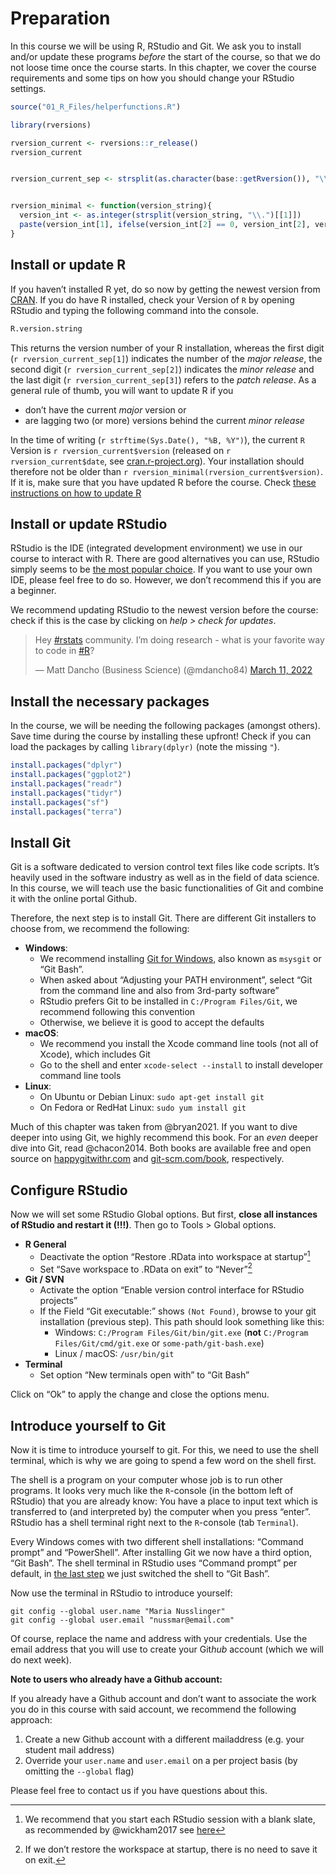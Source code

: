 # Preparation {#w0-preparation}

In this course we will be using R, RStudio and Git. We ask you to install and/or update these programs *before* the start of the course, so that we do not loose time once the course starts. In this chapter, we cover the course requirements and some tips on how you should change your RStudio settings. 

```r
source("01_R_Files/helperfunctions.R")
```


```r

library(rversions)

rversion_current <- rversions::r_release()
rversion_current


rversion_current_sep <- strsplit(as.character(base::getRversion()), "\\.")[[1]]


rversion_minimal <- function(version_string){
  version_int <- as.integer(strsplit(version_string, "\\.")[[1]])
  paste(version_int[1], ifelse(version_int[2] == 0, version_int[2], version_int[2]-1), 0,sep = ".")
}

```


## Install or update R

If you haven't installed R yet, do so now by getting the newest version from [CRAN](https://cran.r-project.org/). If you do have R installed, check your Version of `R` by opening RStudio and typing the following command into the console. 


```r
R.version.string
```

This returns the version number of your R installation, whereas the first digit (``r rversion_current_sep[1]``) indicates the number of the *major release*, the second digit  (``r rversion_current_sep[2]``) indicates the *minor release* and the last digit (``r rversion_current_sep[3]``) refers to the *patch release*. As a general rule of thumb, you will want to update R if you

- don't have the current *major* version or
- are lagging two (or more) versions behind the current *minor release*

In the time of writing (`r strftime(Sys.Date(), "%B, %Y")`), the current `R` Version is `r rversion_current$version` (released on `r rversion_current$date`, see [cran.r-project.org](https://cran.r-project.org/)). Your installation should therefore not be older than `r rversion_minimal(rversion_current$version)`. If it is, make sure that you have updated R before the course. Check [these instructions on how to update R](https://www.linkedin.com/pulse/3-methods-update-r-rstudio-windows-mac-woratana-ngarmtrakulchol/)


## Install or update RStudio

RStudio is the IDE (integrated development environment) we use in our course to interact with R. There are good alternatives you can use, RStudio simply seems to be [the most popular choice](https://twitter.com/mdancho84/status/1502237075550392323). If you want to use your own IDE, please feel free to do so. However, we don't recommend this if you are a beginner.

We recommend updating RStudio to the newest version before the course: check if this is the case by clicking on *help > check for updates*. 


<blockquote class="twitter-tweet"><p lang="en" dir="ltr">Hey <a href="https://twitter.com/hashtag/rstats?src=hash&amp;ref_src=twsrc%5Etfw">#rstats</a> community. I’m doing research - what is your favorite way to code in <a href="https://twitter.com/hashtag/R?src=hash&amp;ref_src=twsrc%5Etfw">#R</a>?</p>&mdash; Matt Dancho (Business Science) (@mdancho84) <a href="https://twitter.com/mdancho84/status/1502237075550392323?ref_src=twsrc%5Etfw">March 11, 2022</a></blockquote> <script async src="https://platform.twitter.com/widgets.js" charset="utf-8"></script> 



## Install the necessary packages

In the course, we will be needing the following packages (amongst others). Save time during the course by installing these upfront! Check if you can load the packages by calling `library(dplyr)` (note the missing `"`). 

```r
install.packages("dplyr")
install.packages("ggplot2")
install.packages("readr")
install.packages("tidyr")
install.packages("sf")
install.packages("terra")
```


## Install Git{#install-git}


Git is a software dedicated to version control text files like code scripts. It's heavily used in the software industry as well as in the field of data science. In this course, we will teach use the basic functionalities of Git and combine it with the online portal Github.

Therefore, the next step is to install Git. There are different Git installers to choose from, we recommend the following:

- **Windows**: 
  - We recommend installing [Git for Windows](https://gitforwindows.org/), also known as `msysgit` or “Git Bash". 
  - When asked about “Adjusting your PATH environment”, select “Git from the command line and also from 3rd-party software”
  - RStudio prefers Git to be installed in `C:/Program Files/Git`, we recommend following this convention
  - Otherwise, we believe it is good to accept the defaults
- **macOS**:  
  - We recommend you install the Xcode command line tools (not all of Xcode), which includes Git
  - Go to the shell and enter `xcode-select --install` to install developer command line tools
- **Linux**: 
  - On Ubuntu or Debian Linux: `sudo apt-get install git`
  - On Fedora or RedHat Linux: `sudo yum install git`

<!-- If you are not sure whether you already have Git installed or not, you can verify this by typing `git --version` in the terminal. If this command returns a version number you have Git installed already and might only need to update it. If this command returns `git: command not found` (or something similar), you will need to install Git first. -->  

Much of this chapter was taken from @bryan2021. If you want to dive deeper into using Git, we highly recommend this book. For an *even* deeper dive into Git, read @chacon2014. Both books are available free and open source on [happygitwithr.com](https://happygitwithr.com/) and [git-scm.com/book](https://git-scm.com/book/), respectively.

## Configure RStudio{#configure-rstudio}

Now we will set some RStudio Global options. But first, **close all instances of RStudio and restart it (!!!)**. Then go to Tools > Global options. 

- **R General**
  - Deactivate the option "Restore .RData into workspace at startup"[^restore]
  - Set "Save workspace to .RData on exit " to "Never"[^saveworkspace]
- **Git / SVN**
  - Activate the option "Enable version control interface for RStudio projects"
  - If the Field "Git executable:" shows `(Not Found)`, browse to your git installation (previous step). This path should look something like this:
    - Windows: `C:/Program Files/Git/bin/git.exe` (**not** `C:/Program Files/Git/cmd/git.exe` or `some-path/git-bash.exe`)
    - Linux / macOS: `/usr/bin/git`
- **Terminal**
  - Set option "New terminals open with" to "Git Bash" 
  
Click on "Ok" to apply the change and close the options menu.

[^restore]: We recommend that you start each RStudio session with a blank slate, as recommended by @wickham2017 see [here](https://r4ds.had.co.nz/workflow-projects.html)
[^saveworkspace]: If we don't restore the workspace at startup, there is no need to save it on exit.



## Introduce yourself to Git{#introduce-yourself-git}

Now it is time to introduce yourself to git. For this, we need to use the shell terminal, which is why we are going to spend a few word on the shell first. 

The shell is a program on your computer whose job is to run other programs. It looks very much like the `R`-console (in the bottom left of RStudio) that you are already know: You have a place to input text which is transferred to (and interpreted by) the computer when you press "enter". RStudio has a shell terminal right next to the `R`-console (tab `Terminal`).

Every Windows comes with two different shell installations: "Command prompt" and "PowerShell". After installing Git we now have a third option, "Git Bash". The shell terminal in RStudio uses "Command prompt" per default, in [the last step](#configure-rstudio) we just switched the shell to "Git Bash".

Now use the terminal in RStudio to introduce yourself:

```
git config --global user.name "Maria Nusslinger"
git config --global user.email "nussmar@email.com"
```

Of course, replace the name and address with your credentials. Use the email address that you will use to create your Git*hub* account (which we will do next week).

**Note to users who already have a Github account:**

If you already have a Github account and don't want to associate the work you do in this course with said account, we recommend the following approach:

1. Create a new Github account with a different mailaddress (e.g. your student mail address)
2. Override your `user.name` and `user.email` on a per project basis (by omitting the `--global` flag)

Please feel free to contact us if you have questions about this.
